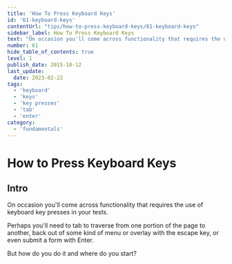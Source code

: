 ```yaml
---
title: 'How To Press Keyboard Keys'
id: '61-keyboard-keys'
contentUrl: "tips/how-to-press-keyboard-keys/61-keyboard-keys"
sidebar_label: How To Press Keyboard Keys
text: "On occasion you'll come across functionality that requires the use of keyboard key presses in your tests. Perhaps you'll need to tab to traverse from one portion of the page to another, back out of some kind of menu or overlay with the escape key, or even submit a form with Enter. But how do you do it and where do you start?"
number: 61
hide_table_of_contents: true
level: 1
publish_date: 2015-10-12
last_update:
  date: 2023-02-22
tags:
  - 'keyboard'
  - 'keys'
  - 'key presses'
  - 'tab'
  - 'enter'
category:
  - 'fundamentals'
---
```


# How to Press Keyboard Keys

## Intro

On occasion you'll come across functionality that requires the use of keyboard key presses in your tests.

Perhaps you'll need to tab to traverse from one portion of the page to another, back out of some kind of menu or overlay with the escape key, or even submit a form with Enter.

But how do you do it and where do you start?


<DropdownMarkdown folderName='61-how-to-press-keyboard-keys' />
